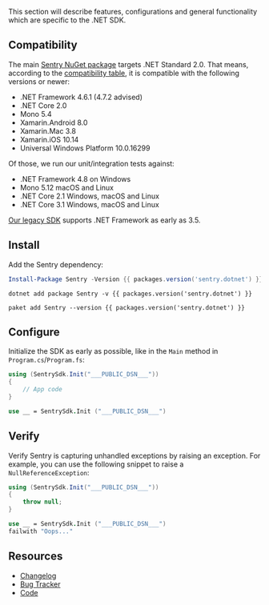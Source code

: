 This section will describe features, configurations and general functionality which are specific to the .NET SDK.

<GuideGrid platform="dotnet" />

## Compatibility

The main [Sentry NuGet package](https://www.nuget.org/packages/Sentry) targets .NET Standard 2.0. That means, according to the [compatibility table](https://docs.microsoft.com/en-us/dotnet/standard/net-standard), it is compatible with the following versions or newer:

- .NET Framework 4.6.1 (4.7.2 advised)
- .NET Core 2.0
- Mono 5.4
- Xamarin.Android 8.0
- Xamarin.Mac 3.8
- Xamarin.iOS 10.14
- Universal Windows Platform 10.0.16299

Of those, we run our unit/integration tests against:

- .NET Framework 4.8 on Windows
- Mono 5.12 macOS and Linux
- .NET Core 2.1 Windows, macOS and Linux
- .NET Core 3.1 Windows, macOS and Linux

<Alert level="info" title="Using an older version of .NET Framework or Mono?"><markdown>

[Our legacy SDK](/clients/csharp/) supports .NET Framework as early as 3.5.

</markdown></Alert>

## Install

Add the Sentry dependency:

```powershell {tabTitle:Package Manager}
Install-Package Sentry -Version {{ packages.version('sentry.dotnet') }}
```

```shell {tabTitle:.NET Core CLI}
dotnet add package Sentry -v {{ packages.version('sentry.dotnet') }}
```

```shell {tabTitle:Paket CLI}
paket add Sentry --version {{ packages.version('sentry.dotnet') }}
```

## Configure

Initialize the SDK as early as possible, like in the `Main` method in `Program.cs`/`Program.fs`:

```csharp {filename:Program.cs}
using (SentrySdk.Init("___PUBLIC_DSN___"))
{
    // App code
}
```

```fsharp {filename:Program.fs}
use __ = SentrySdk.Init ("___PUBLIC_DSN___")
```

## Verify

Verify Sentry is capturing unhandled exceptions by raising an exception. For example, you can use the following snippet to raise a `NullReferenceException`:

```csharp
using (SentrySdk.Init("___PUBLIC_DSN___"))
{
    throw null;
}
```

```fsharp
use __ = SentrySdk.Init ("___PUBLIC_DSN___")
failwith "Oops..."
```

## Resources

- [Changelog](https://github.com/getsentry/sentry-dotnet/releases)
- [Bug Tracker](https://github.com/getsentry/sentry-dotnet/issues)
- [Code](https://github.com/getsentry/sentry-dotnet)
